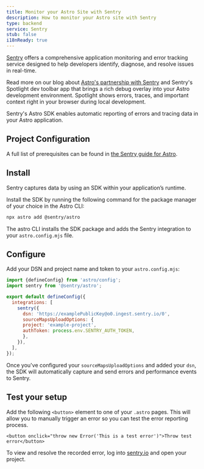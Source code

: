```yaml
---
title: Monitor your Astro Site with Sentry
description: How to monitor your Astro site with Sentry
type: backend
service: Sentry
stub: false
i18nReady: true
---
```


[Sentry](https://sentry.io) offers a comprehensive application monitoring and error tracking service designed to help developers identify, diagnose, and resolve issues in real-time.

Read more on our blog about [Astro's partnership with Sentry](https://astro.build/blog/sentry-official-monitoring-partner/) and Sentry's Spotlight dev toolbar app that brings a rich debug overlay into your Astro development environment. Spotlight shows errors, traces, and important context right in your browser during local development.

Sentry's Astro SDK enables automatic reporting of errors and tracing data in your Astro application.

## Project Configuration

A full list of prerequisites can be found in [the Sentry guide for Astro](https://docs.sentry.io/platforms/javascript/guides/astro/#prerequisites).

## Install

Sentry captures data by using an SDK within your application’s runtime.

Install the SDK by running the following command for the package manager of your choice in the Astro CLI:

```bash
npx astro add @sentry/astro
```
The astro CLI installs the SDK package and adds the Sentry integration to your `astro.config.mjs` file.

## Configure

Add your DSN and project name and token to your `astro.config.mjs`:

```js title="astro.config.mjs" ins={2, 6-12}
import {defineConfig} from 'astro/config';
import sentry from '@sentry/astro';

export default defineConfig({
  integrations: [
    sentry({
      dsn: 'https://examplePublicKey@o0.ingest.sentry.io/0',
      sourceMapsUploadOptions: {
      project: 'example-project',
      authToken: process.env.SENTRY_AUTH_TOKEN,
      },
    }),
  ],
});
```
Once you've configured your `sourceMapsUploadOptions` and added your `dsn`, the SDK will automatically capture and send errors and performance events to Sentry.

## Test your setup

Add the following `<button>` element to one of your `.astro` pages. This will allow you to manually trigger an error so you can test the error reporting process.

```astro title="src/pages/home.astro" 
<button onclick="throw new Error('This is a test error')">Throw test error</button>
```

To view and resolve the recorded error, log into [sentry.io](https://sentry.io/) and open your project.
